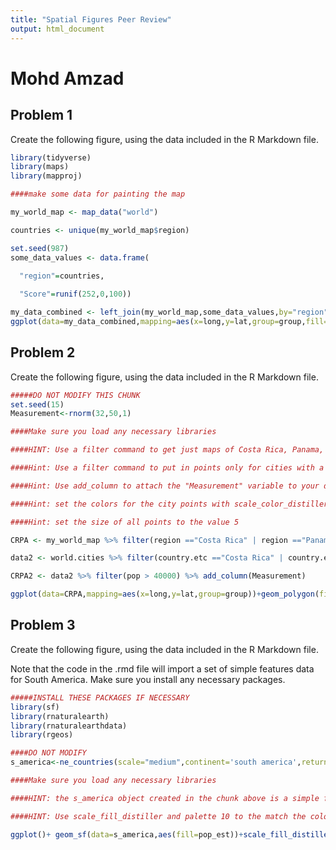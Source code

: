 ---
title: "Spatial Figures Peer Review"
output: html_document
---
# Mohd Amzad

## Problem 1

Create the following figure, using the data included in the R Markdown file.

```{r problem_1_data,include=FALSE}

library(tidyverse)
library(maps)
library(mapproj)

####make some data for painting the map

my_world_map <- map_data("world")

countries <- unique(my_world_map$region)

set.seed(987)
some_data_values <- data.frame(

  "region"=countries,
  
  "Score"=runif(252,0,100))

```

```{r problem_1,echo=FALSE,message=FALSE}

my_data_combined <- left_join(my_world_map,some_data_values,by="region")
ggplot(data=my_data_combined,mapping=aes(x=long,y=lat,group=group,fill=Score))+geom_polygon()+scale_fill_distiller(palette=5)

```

## Problem 2

Create the following figure, using the data included in the R Markdown file.


```{r problem_2_data,include=FALSE}

#####DO NOT MODIFY THIS CHUNK
set.seed(15)
Measurement<-rnorm(32,50,1)
```


```{r solution_p2,echo=FALSE,message=FALSE}

####Make sure you load any necessary libraries

####HINT: Use a filter command to get just maps of Costa Rica, Panama, and Nicaragua

####Hint: Use a filter command to put in points only for cities with a population of greater than 40,000. This should leave you with 32 cities.

####Hint: Use add_column to attach the "Measurement" variable to your data, and set that to the color aesthetic when you draw the points.

####Hint: set the colors for the city points with scale_color_distiller(palette=7)

####Hint: set the size of all points to the value 5

CRPA <- my_world_map %>% filter(region =="Costa Rica" | region =="Panama" | region =="Nicaragua")

data2 <- world.cities %>% filter(country.etc =="Costa Rica" | country.etc == "Panama" | country.etc == "Nicaragua")

CRPA2 <- data2 %>% filter(pop > 40000) %>% add_column(Measurement)

ggplot(data=CRPA,mapping=aes(x=long,y=lat,group=group))+geom_polygon(fill="white",color="black")+geom_point(data=CRPA2,aes(x=long,y=lat,group=NULL,color=Measurement,size=5))+scale_color_distiller(palette=7)+guides(size=FALSE)

```

## Problem 3

Create the following figure, using the data included in the R Markdown file.

Note that the code in the .rmd file will import a set of simple features data for South America. Make sure you install any necessary packages. 

```{r problem_3_data,include=FALSE}

#####INSTALL THESE PACKAGES IF NECESSARY
library(sf)
library(rnaturalearth)
library(rnaturalearthdata)
library(rgeos)

####DO NOT MODIFY
s_america<-ne_countries(scale="medium",continent='south america',returnclass="sf")

```

```{r problem3,echo=FALSE}

####Make sure you load any necessary libraries

####HINT: the s_america object created in the chunk above is a simple features object with many columns. Identify the correct column based on the solution figure and use it to color in the choropleth.

####HINT: Use scale_fill_distiller and palette 10 to the match the colors.

ggplot()+ geom_sf(data=s_america,aes(fill=pop_est))+scale_fill_distiller(palette=10)

```

